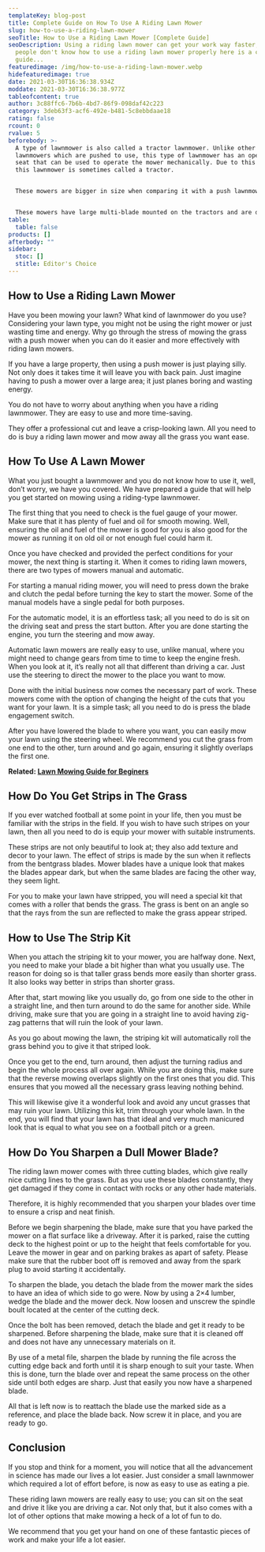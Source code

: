 ```yaml
---
templateKey: blog-post
title: Complete Guide on How To Use A Riding Lawn Mower
slug: how-to-use-a-riding-lawn-mower
seoTitle: How to Use a Riding Lawn Mower [Complete Guide]
seoDescription: Using a riding lawn mower can get your work way faster, but
  people don't know how to use a riding lawn mower properly here is a complete
  guide...
featuredimage: /img/how-to-use-a-riding-lawn-mower.webp
hidefeaturedimage: true
date: 2021-03-30T16:36:38.934Z
moddate: 2021-03-30T16:36:38.977Z
tableofcontent: true
author: 3c88ffc6-7b6b-4bd7-86f9-098daf42c223
category: 3deb63f3-acf6-492e-b481-5c8ebbdaae18
rating: false
rcount: 0
rvalue: 5
beforebody: >-
  A type of lawnmower is also called a tractor lawnmower. Unlike other
  lawnmowers which are pushed to use, this type of lawnmower has an operating
  seat that can be used to operate the mower mechanically. Due to this reason,
  this lawnmower is sometimes called a tractor. 


  These mowers are bigger in size when comparing it with a push lawnmower. Their size and relative ease to use is one of the major factors to their success, and they are most suited for more extensive lawns.


  These mowers have large multi-blade mounted on the tractors and are designed for a large expanse of grass like a golf course or a municipal park. Although they are good on open fields, they require a lot of maneuverability for the complex Trane.
table:
  table: false
products: []
afterbody: ""
sidebar:
  stoc: []
  stitle: Editor's Choice
---
```

## How to Use a Riding Lawn Mower

Have you been mowing your lawn? What kind of lawnmower do you use? Considering your lawn type, you might not be using the right mower or just wasting time and energy. Why go through the stress of mowing the grass with a push mower when you can do it easier and more effectively with riding lawn mowers.

If you have a large property, then using a push mower is just playing silly. Not only does it takes time it will leave you with back pain. Just imagine having to push a mower over a large area; it just planes boring and wasting energy.

You do not have to worry about anything when you have a riding lawnmower. They are easy to use and more time-saving.

They offer a professional cut and leave a crisp-looking lawn. All you need to do is buy a riding lawn mower and mow away all the grass you want ease.

## **How To Use A Lawn Mower**

What you just bought a lawnmower and you do not know how to use it, well, don’t worry, we have you covered. We have prepared a guide that will help you get started on mowing using a riding-type lawnmower.

The first thing that you need to check is the fuel gauge of your mower. Make sure that it has plenty of fuel and oil for smooth mowing. Well, ensuring the oil and fuel of the mower is good for you is also good for the mower as running it on old oil or not enough fuel could harm it.

Once you have checked and provided the perfect conditions for your mower, the next thing is starting it. When it comes to riding lawn mowers, there are two types of mowers manual and automatic.

For starting a manual riding mower, you will need to press down the brake and clutch the pedal before turning the key to start the mower. Some of the manual models have a single pedal for both purposes.

For the automatic model, it is an effortless task; all you need to do is sit on the driving seat and press the start button. After you are done starting the engine, you turn the steering and mow away.

Automatic lawn mowers are really easy to use, unlike manual, where you might need to change gears from time to time to keep the engine fresh. When you look at it, it’s really not all that different than driving a car. Just use the steering to direct the mower to the place you want to mow.

Done with the initial business now comes the necessary part of work. These mowers come with the option of changing the height of the cuts that you want for your lawn. It is a simple task; all you need to do is press the blade engagement switch.

After you have lowered the blade to where you want, you can easily mow your lawn using the steering wheel. We recommend you cut the grass from one end to the other, turn around and go again, ensuring it slightly overlaps the first one.

**Related: [Lawn Mowing Guide for Beginers](https://powertoolsdiy.com/a-lawn-mowing-guide-for-beginners/)**

## How Do You Get Strips in The Grass

If you ever watched football at some point in your life, then you must be familiar with the strips in the field. If you wish to have such stripes on your lawn, then all you need to do is equip your mower with suitable instruments.

These strips are not only beautiful to look at; they also add texture and decor to your lawn. The effect of strips is made by the sun when it reflects from the bentgrass blades. Mower blades have a unique look that makes the blades appear dark, but when the same blades are facing the other way, they seem light.

For you to make your lawn have stripped, you will need a special kit that comes with a roller that bends the grass. The grass is bent on an angle so that the rays from the sun are reflected to make the grass appear striped.

## How to Use The Strip Kit

When you attach the striping kit to your mower, you are halfway done. Next, you need to make your blade a bit higher than what you usually use. The reason for doing so is that taller grass bends more easily than shorter grass. It also looks way better in strips than shorter grass.

After that, start mowing like you usually do, go from one side to the other in a straight line, and then turn around to do the same for another side. While driving, make sure that you are going in a straight line to avoid having zig-zag patterns that will ruin the look of your lawn.

As you go about mowing the lawn, the striping kit will automatically roll the grass behind you to give it that striped look.

Once you get to the end, turn around, then adjust the turning radius and begin the whole process all over again. While you are doing this, make sure that the reverse mowing overlaps slightly on the first ones that you did. This ensures that you mowed all the necessary grass leaving nothing behind.

This will likewise give it a wonderful look and avoid any uncut grasses that may ruin your lawn. Utilizing this kit, trim through your whole lawn. In the end, you will find that your lawn has that ideal and very much manicured look that is equal to what you see on a football pitch or a green.

## How Do You Sharpen a Dull Mower Blade?

The riding lawn mower comes with three cutting blades, which give really nice cutting lines to the grass. But as you use these blades constantly, they get damaged if they come in contact with rocks or any other hade materials.

Therefore, it is highly recommended that you sharpen your blades over time to ensure a crisp and neat finish.

Before we begin sharpening the blade, make sure that you have parked the mower on a flat surface like a driveway. After it is parked, raise the cutting deck to the highest point or up to the height that feels comfortable for you. Leave the mower in gear and on parking brakes as apart of safety. Please make sure that the rubber boot off is removed and away from the spark plug to avoid starting it accidentally.

To sharpen the blade, you detach the blade from the mower mark the sides to have an idea of which side to go were. Now by using a 2×4 lumber, wedge the blade and the mower deck. Now loosen and unscrew the spindle boult located at the center of the cutting deck.

Once the bolt has been removed, detach the blade and get it ready to be sharpened. Before sharpening the blade, make sure that it is cleaned off and does not have any unnecessary materials on it.

By use of a metal file, sharpen the blade by running the file across the cutting edge back and forth until it is sharp enough to suit your taste. When this is done, turn the blade over and repeat the same process on the other side until both edges are sharp. Just that easily you now have a sharpened blade.

All that is left now is to reattach the blade use the marked side as a reference, and place the blade back. Now screw it in place, and you are ready to go.

## Conclusion

If you stop and think for a moment, you will notice that all the advancement in science has made our lives a lot easier. Just consider a small lawnmower which required a lot of effort before, is now as easy to use as eating a pie.

These riding lawn mowers are really easy to use; you can sit on the seat and drive it like you are driving a car. Not only that, but it also comes with a lot of other options that make mowing a heck of a lot of fun to do.

We recommend that you get your hand on one of these fantastic pieces of work and make your life a lot easier.